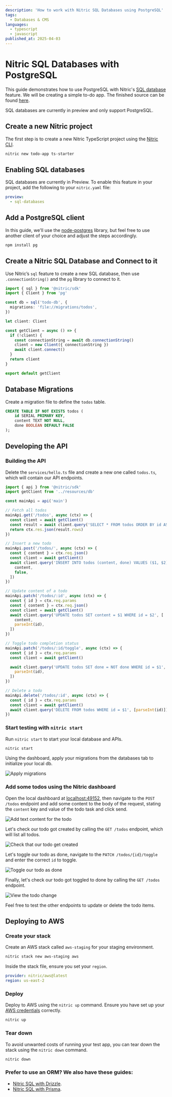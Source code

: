 ```yaml
---
description: 'How to work with Nitric SQL Databases using PostgreSQL'
tags:
  - Databases & CMS
languages:
  - typescript
  - javascript
published_at: 2025-04-03
---
```


# Nitric SQL Databases with PostgreSQL

This guide demonstrates how to use PostgreSQL with Nitric's [SQL database](/sql) feature. We will be creating a simple to-do app. The finished source can be found [here](https://github.com/nitrictech/examples/tree/main/v1/nitric-pgsql).

<Note>SQL databases are currently in preview and only support PostgreSQL.</Note>

## Create a new Nitric project

The first step is to create a new Nitric TypeScript project using the [Nitric CLI](/reference/cli).

```bash
nitric new todo-app ts-starter
```

## Enabling SQL databases

SQL databases are currently in Preview. To enable this feature in your project, add the following to your `nitric.yaml` file:

```yaml title: nitric.yaml
preview:
  - sql-databases
```

## Add a PostgreSQL client

In this guide, we'll use the [node-postgres](https://github.com/brianc/node-postgres) library, but feel free to use another client of your choice and adjust the steps accordingly.

```bash
npm install pg
```

## Create a Nitric SQL Database and Connect to it

Use Nitric’s `sql` feature to create a new SQL database, then use `.connectionString()` and the `pg` library to connect to it.

```ts title: resources/db.ts
import { sql } from '@nitric/sdk'
import { Client } from 'pg'

const db = sql('todo-db', {
  migrations: 'file://migrations/todos',
})

let client: Client

const getClient = async () => {
  if (!client) {
    const connectionString = await db.connectionString()
    client = new Client({ connectionString })
    await client.connect()
  }
  return client
}

export default getClient
```

## Database Migrations

Create a migration file to define the `todos` table.

```sql title: migrations/todos/1_create_table.up.sql
CREATE TABLE IF NOT EXISTS todos (
    id SERIAL PRIMARY KEY,
    content TEXT NOT NULL,
    done BOOLEAN DEFAULT FALSE
);
```

## Developing the API

### Building the API

Delete the `services/hello.ts` file and create a new one called `todos.ts`, which will contain our API endpoints.

```ts title: services/todos.ts
import { api } from '@nitric/sdk'
import getClient from '../resources/db'

const mainApi = api('main')

// Fetch all todos
mainApi.get('/todos', async (ctx) => {
  const client = await getClient()
  const result = await client.query('SELECT * FROM todos ORDER BY id ASC')
  return ctx.res.json(result.rows)
})

// Insert a new todo
mainApi.post('/todos/', async (ctx) => {
  const { content } = ctx.req.json()
  const client = await getClient()
  await client.query('INSERT INTO todos (content, done) VALUES ($1, $2)', [
    content,
    false,
  ])
})

// Update content of a todo
mainApi.patch('/todos/:id', async (ctx) => {
  const { id } = ctx.req.params
  const { content } = ctx.req.json()
  const client = await getClient()
  await client.query('UPDATE todos SET content = $1 WHERE id = $2', [
    content,
    parseInt(id),
  ])
})

// Toggle todo completion status
mainApi.patch('/todos/:id/toggle', async (ctx) => {
  const { id } = ctx.req.params
  const client = await getClient()

  await client.query('UPDATE todos SET done = NOT done WHERE id = $1', [
    parseInt(id),
  ])
})

// Delete a todo
mainApi.delete('/todos/:id', async (ctx) => {
  const { id } = ctx.req.params
  const client = await getClient()
  await client.query('DELETE FROM todos WHERE id = $1', [parseInt(id)])
})
```

### Start testing with `nitric start`

Run `nitric start` to start your local database and APIs.

```bash
nitric start
```

Using the dashboard, apply your migrations from the databases tab to initialize your local db.

![Apply migrations](/docs/images/guides/nitric-and-pgsql/step-1.png)

### Add some todos using the Nitric dashboard

Open the local dashboard at <a target="_blank" href="http://localhost:49152">localhost:49152</a>, then navigate to the `POST /todos` endpoint and add some content to the body of the request, stating the `content` key and value of the todo task and click send.

![Add text content for the todo](/docs/images/guides/nitric-and-pgsql/step-2.png)

Let's check our todo got created by calling the `GET /todos` endpoint, which will list all todos.

![Check that our todo get created](/docs/images/guides/nitric-and-pgsql/step-3.png)

Let's toggle our todo as done, navigate to the `PATCH /todos/{id}/toggle` and enter the correct `id` to toggle.

![Toggle our todo as done](/docs/images/guides/nitric-and-pgsql/step-4.png)

Finally, let's check our todo got toggled to done by calling the `GET /todos` endpoint.

![View the todo change](/docs/images/guides/nitric-and-pgsql/step-5.png)

Feel free to test the other endpoints to update or delete the todo items.

## Deploying to AWS

### Create your stack

Create an AWS stack called `aws-staging` for your staging environment.

```bash
nitric stack new aws-staging aws
```

Inside the stack file, ensure you set your `region`.

```yaml title:nitric.dev.yaml
provider: nitric/aws@latest
region: us-east-2
```

### Deploy

Deploy to AWS using the `nitric up` command. Ensure you have set up your [AWS credentials](/providers/pulumi/aws#usage) correctly.

```bash
nitric up
```

### Tear down

To avoid unwanted costs of running your test app, you can tear down the stack using the `nitric down` command.

```bash
nitric down
```

### Prefer to use an ORM? We also have these guides:

- [Nitric SQL with Drizzle](./nitric-and-drizzle).
- [Nitric SQL with Prisma](./nitric-and-prisma).
